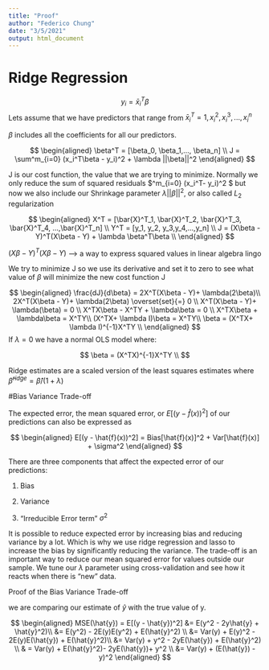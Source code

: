 ```yaml
---
title: "Proof"
author: "Federico Chung"
date: "3/5/2021"
output: html_document
---
```


# Ridge Regression

$$
y_i = \bar{x}^T_i \beta
$$
Lets assume that we have predictors that range from $\bar{x}^T_i  = 1,x^2_i,x^3_i,...,x_i^n$

$\beta$ includes all the coefficients for all our predictors. 

$$
\begin{aligned}
\beta^T = [\beta_0, \beta_1,..., \beta_n]  \\
J = \sum^m_{i=0} (x_i^T\beta - y_i)^2 + \lambda ||\beta||^2
\end{aligned}
$$

J is our cost function, the value that we are trying to minimize. Normally we only reduce the sum of squared residuals $\sum^m_{i=0} (x_i^T\beta - y_i)^2 $ but now we also include our Shrinkage parameter $\lambda||\beta||^2$, or also called $L_2$ regularization

$$
\begin{aligned}
X^T = [\bar{X}^T_1, \bar{X}^T_2, \bar{X}^T_3, \bar{X}^T_4, ...,\bar{X}^T_n] \\
Y^T = [y_1, y_2, y_3,y_4,...,y_n] \\ 
J = (X\beta - Y)^T(X\beta - Y) + \lambda \beta^T\beta \\
\end{aligned}
$$

$(X\beta - Y)^T(X\beta - Y)$ --> a way to express squared values in linear algebra lingo

We try to minimize J so we use its derivative and set it to zero to see what value of $\beta$ will minimize the new cost function J

$$
\begin{aligned}
\frac{dJ}{d\beta} = 2X^T(X\beta - Y)+ \lambda(2\beta)\\
2X^T(X\beta - Y)+ \lambda(2\beta) \overset{set}{=} 0 \\
X^T(X\beta - Y)+ \lambda(\beta) = 0 \\
X^TX\beta - X^TY + \lambda\beta = 0 \\
X^TX\beta + \lambda\beta = X^TY\\
(X^TX+ \lambda I)\beta = X^TY\\
\beta = (X^TX+ \lambda I)^{-1}X^TY \\
\end{aligned}
$$
If $\lambda = 0$ we have a normal OLS model where:

$$
\beta = (X^TX)^{-1}X^TY \\
$$


Ridge estimates are a scaled version of the least squares estimates where $\hat{\beta}^{ridge} = \hat{\beta}/(1+\lambda)$

#Bias Variance Trade-off



The expected error, the mean squared error, or $E[(y - \hat{f}(x))^2]$ of our predictions can also be expressed as 

$$
\begin{aligned}
E[(y - \hat{f}(x))^2] = Bias[\hat{f}(x)]^2 + Var[\hat{f}(x)] + \sigma^2
\end{aligned}
$$


There are three components that affect the expected error of our predictions:

1. Bias

2. Variance

3. "Irreducible Error term" $\sigma^2$

It is possible to reduce expected error by increasing bias and reducing variance by a lot. Which is why we use ridge regression and lasso to increase the bias by significantly reducing the variance. The trade-off is an important way to reduce our mean squared error for values outside our sample. We tune our $\lambda$ parameter using cross-validation and see how it reacts when there is "new" data. 


Proof of the Bias Variance Trade-off

we are comparing our estimate of $\hat{y}$ with the true value of y. 

$$
\begin{aligned}
MSE(\hat{y}) = E[(y - \hat{y})^2] &= E(y^2 - 2y\hat{y} + \hat{y}^2)\\
&= E(y^2) - 2E(y)E(y^2) + E(\hat{y}^2) \\
&= Var(y) + E(y)^2 - 2E(y)E(\hat{y}) + E(\hat{y}^2)\\
&= Var(y) + y^2 - 2yE(\hat{y}) + E(\hat{y}^2) \\
& = Var(y) + E(\hat{y}^2)- 2yE(\hat{y})+ y^2 \\
&= Var(y) + (E(\hat{y}) - y)^2
\end{aligned}
$$





